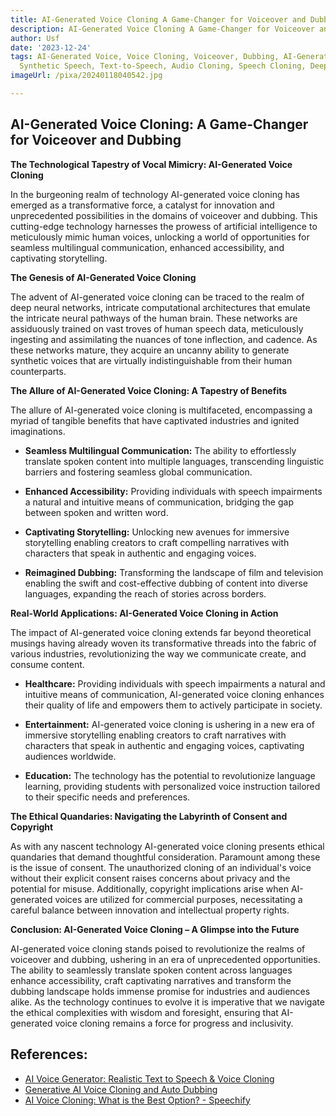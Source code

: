 ```yaml
---
title: AI-Generated Voice Cloning A Game-Changer for Voiceover and Dubbing
description: AI-Generated Voice Cloning A Game-Changer for Voiceover and Dubbing
author: Usf
date: '2023-12-24'
tags: AI-Generated Voice, Voice Cloning, Voiceover, Dubbing, AI-Generated Speech,
  Synthetic Speech, Text-to-Speech, Audio Cloning, Speech Cloning, Deepfake Audio
imageUrl: /pixa/20240118040542.jpg

---
```

## AI-Generated Voice Cloning: A Game-Changer for Voiceover and Dubbing

**The Technological Tapestry of  Vocal Mimicry: AI-Generated Voice Cloning**

In the burgeoning realm of technology AI-generated voice cloning has emerged as a transformative force, a catalyst for innovation and unprecedented possibilities in the domains of voiceover  and dubbing. This cutting-edge technology harnesses  the prowess of  artificial intelligence to  meticulously mimic human voices, unlocking a world of opportunities for seamless multilingual communication,  enhanced accessibility, and captivating storytelling.

**The Genesis of AI-Generated Voice Cloning**

The advent of AI-generated  voice cloning can be traced to the realm of deep neural networks, intricate  computational architectures that  emulate  the intricate neural pathways  of the human brain.  These networks are assiduously trained on vast troves of human speech data, meticulously ingesting and assimilating the nuances of tone inflection, and cadence. As these networks mature, they acquire an uncanny ability to generate synthetic voices that are virtually indistinguishable from their human  counterparts.

**The Allure of  AI-Generated Voice Cloning: A Tapestry  of Benefits**

The  allure of AI-generated voice cloning is multifaceted, encompassing a myriad of  tangible benefits that have captivated industries and ignited imaginations.

* **Seamless  Multilingual Communication:** The ability to effortlessly translate spoken content into multiple languages, transcending linguistic  barriers and fostering seamless global communication.

* **Enhanced Accessibility:** Providing individuals with speech impairments a natural and intuitive means of communication, bridging the gap between spoken and written word.

* **Captivating Storytelling:** Unlocking new avenues for immersive storytelling enabling creators to craft compelling  narratives  with characters that speak in authentic and engaging voices.

* **Reimagined Dubbing:** Transforming the landscape of film and television enabling the swift and cost-effective dubbing of content into diverse languages, expanding the reach of stories across borders.

**Real-World Applications: AI-Generated Voice Cloning in Action**

The impact of AI-generated  voice cloning extends far beyond theoretical musings having already woven its transformative threads into the fabric of various industries, revolutionizing  the way  we communicate create, and consume content.

* **Healthcare:** Providing  individuals with speech  impairments a natural and intuitive means of communication, AI-generated voice  cloning enhances their  quality  of life and empowers them  to  actively participate in society.

* **Entertainment:**  AI-generated voice cloning is ushering  in a new era of immersive storytelling enabling creators to craft narratives with characters that speak in authentic and engaging voices, captivating audiences worldwide.

* **Education:** The technology has the potential to revolutionize  language learning, providing students with personalized voice instruction tailored to their specific needs and preferences.

**The Ethical Quandaries: Navigating the  Labyrinth of Consent and Copyright**

As  with any nascent technology AI-generated voice cloning  presents ethical quandaries  that demand thoughtful  consideration. Paramount among  these is the issue of consent.  The  unauthorized cloning of an individual's voice without their explicit consent  raises concerns about privacy and the potential for misuse. Additionally,  copyright implications arise when AI-generated voices are utilized for commercial purposes,  necessitating a careful balance  between innovation and intellectual  property rights.

**Conclusion:  AI-Generated Voice Cloning – A Glimpse into the Future**

AI-generated voice cloning stands poised to  revolutionize  the realms of voiceover  and dubbing, ushering in an  era of unprecedented opportunities. The ability to seamlessly translate spoken content across languages enhance accessibility, craft captivating narratives and transform the dubbing landscape holds immense promise for industries and audiences alike. As the technology continues to evolve it is  imperative that we navigate the ethical complexities with wisdom  and foresight, ensuring that AI-generated voice cloning remains a force for progress and  inclusivity.

## References:
- [AI Voice Generator: Realistic Text to Speech & Voice Cloning](https://lovo.ai/)
- [Generative AI Voice Cloning and Auto Dubbing](https://soca.ai/)
- [AI Voice Cloning: What is the Best Option? - Speechify](https://speechify.com/blog/ai-voice-cloning-what-is-the-best-option/)
